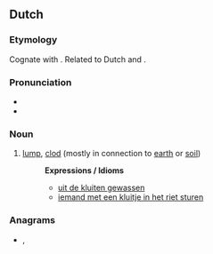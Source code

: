 ==Dutch==

===Etymology===
Cognate with {{cog|en|cloud||}}. Related to Dutch {{m|nl|kloot||ball; testicle}} and {{m|nl|klont||lump}}.

===Pronunciation===
* {{IPA|nl|/klœy̯t/}}
* {{audio|nl|Nl-kluit.ogg|Audio}}

===Noun===
{{nl-noun|f|-en|kluitje}}

# [[lump]], [[clod]] (mostly in connection to [[earth]] or [[soil]])
#: '''Expressions / Idioms'''
#:* [[uit de kluiten gewassen]]
#:* [[iemand met een kluitje in het riet sturen]]

===Anagrams===
* {{l|nl|kuilt}}, {{l|nl|luikt}}